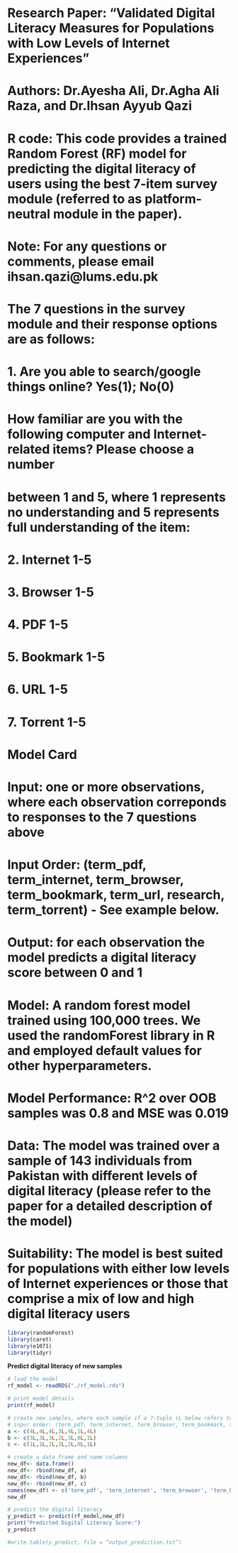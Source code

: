# Research Paper: "Validated Digital Literacy Measures for Populations with Low Levels of Internet Experiences"
# Authors: Dr.Ayesha Ali, Dr.Agha Ali Raza, and Dr.Ihsan Ayyub Qazi
# R code: This code provides a trained Random Forest (RF) model for predicting the digital literacy of users using the best 7-item survey module (referred to as platform-neutral module in the paper).
# Note: For any questions or comments, please email ihsan.qazi@lums.edu.pk

# The 7 questions in the survey module and their response options are as follows:
#   1. Are you able to search/google things online? Yes(1); No(0)
#   How familiar are you with the following computer and Internet-related items? Please choose a number
#   between 1 and 5, where 1 represents no understanding and 5 represents full understanding of the item:
#   2. Internet 1-5
#   3. Browser 1-5
#   4. PDF 1-5
#   5. Bookmark 1-5
#   6. URL 1-5
#   7. Torrent 1-5

# Model Card
# Input: one or more observations, where each observation correponds to responses to the 7 questions above
# Input Order: (term_pdf, term_internet, term_browser, term_bookmark, term_url, research, term_torrent) - See example below.
# Output: for each observation the model predicts a digital literacy score between 0 and 1
# Model: A random forest model trained using 100,000 trees. We used the randomForest library in R and employed default values for other hyperparameters.
# Model Performance: R^2 over OOB samples was 0.8 and MSE was 0.019
# Data: The model was trained over a sample of 143 individuals from Pakistan with different levels of digital literacy (please refer to the paper for a detailed description of the model)
# Suitability: The model is best suited for populations with either low levels of Internet experiences or those that comprise a mix of low and high digital literacy users


```r
library(randomForest)
library(caret)
library(e1071)
library(tidyr)
```


**Predict digital literacy of new samples** 
```r

# load the model
rf_model <- readRDS("./rf_model.rds")

# print model details
print(rf_model)

# create new samples, where each sample if a 7-tuple (L below refers to an integer so 4L means the response was 4)
# inpur order: (term_pdf, term_internet, term_browser, term_bookmark, term_url, search, term_torrent)
a <- c(4L,4L,4L,3L,4L,1L,4L)
b <- c(3L,3L,3L,2L,3L,0L,1L)
c <- c(1L,1L,2L,2L,2L,0L,1L)

# create a data frame and name columns
new_df<- data.frame()
new_df<- rbind(new_df, a)
new_df<- rbind(new_df, b)
new_df<- rbind(new_df, c)
names(new_df) <- c('term_pdf', 'term_internet', 'term_browser', 'term_bookmark', 'term_url', 'search', 'term_torrent')
new_df

# predict the digital literacy
y_predict <- predict(rf_model,new_df)
print("Predicted Digital Literacy Score:")
y_predict

#write.table(y_predict, file = “output_prediction.txt”) 
```